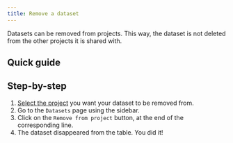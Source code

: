 ```yaml
---
title: Remove a dataset
---
```


Datasets can be removed from projects. This way, the dataset is not deleted from the other projects it is shared with.


## Quick guide

<VideoPlayer src="../../medias/webm/remove-dataset.webm"/>

## Step-by-step
1. [Select the project](../projects/select-a-project.mdx) you want your dataset to be removed from.
2. Go to the `Datasets` page using the sidebar.
3. Click on the `Remove from project` button, at the end of the corresponding line.
4. The dataset disappeared from the table. You did it!